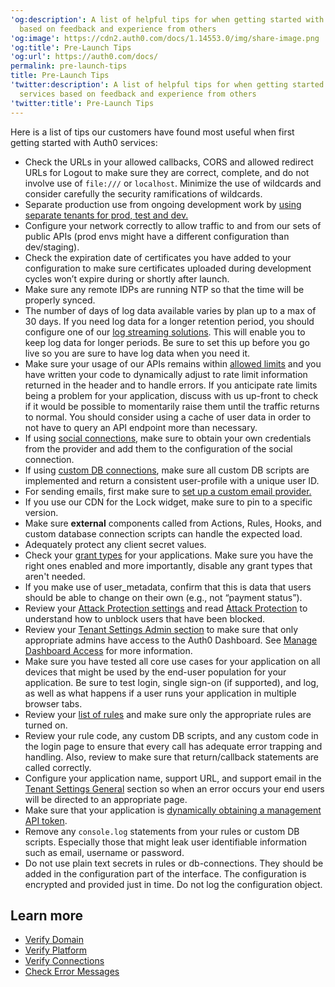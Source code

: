 ---
'og:description': A list of helpful tips for when getting started with Auth0 services
  based on feedback and experience from others
'og:image': https://cdn2.auth0.com/docs/1.14553.0/img/share-image.png
'og:title': Pre-Launch Tips
'og:url': https://auth0.com/docs/
permalink: pre-launch-tips
title: Pre-Launch Tips
'twitter:description': A list of helpful tips for when getting started with Auth0
  services based on feedback and experience from others
'twitter:title': Pre-Launch Tips
---
Here is a list of tips our customers have found most useful when first getting started with Auth0 services:

* Check the URLs in your allowed callbacks, CORS and allowed redirect URLs for Logout to make sure they are correct, complete, and do not involve use of `file:///` or `localhost`. Minimize the use of wildcards and consider carefully the security ramifications of wildcards.
* Separate production use from ongoing development work by [using separate tenants for prod, test and dev.](/docs/get-started/auth0-overview/create-tenants/set-up-multiple-environments)
* Configure your network correctly to allow traffic to and from our sets of public APIs (prod envs might have a different configuration than dev/staging).
* Check the expiration date of certificates you have added to your configuration to make sure certificates uploaded during development cycles won’t expire during or shortly after launch.
* Make sure any remote <Tooltip tip="Identity Provider (IdP): Service that stores and manages digital identities." cta="View Glossary" href="/docs/glossary?term=IDPs">IDPs</Tooltip> are running NTP so that the time will be properly synced.
* The number of days of log data available varies by plan up to a max of 30 days. If you need log data for a longer retention period, you should configure one of our [log streaming solutions](https://marketplace.auth0.com/features/log-streaming). This will enable you to keep log data for longer periods. Be sure to set this up before you go live so you are sure to have log data when you need it.
* Make sure your usage of our APIs remains within [allowed limits](/docs/troubleshoot/customer-support/operational-policies/rate-limit-policy) and you have written your code to dynamically adjust to rate limit information returned in the header and to handle errors. If you anticipate rate limits being a problem for your application, discuss with us up-front to check if it would be possible to momentarily raise them until the traffic returns to normal. You should consider using a cache of user data in order to not have to query an API endpoint more than necessary.
* If using [social connections](/docs/authenticate/identity-providers), make sure to obtain your own credentials from the provider and add them to the configuration of the social connection.
* If using [custom DB connections](/docs/authenticate/identity-providers/database/mysql), make sure all custom DB scripts are implemented and return a consistent user-profile with a unique user ID.
* For sending emails, first make sure to [set up a custom email provider.](/docs/customize/email/smtp-email-providers)
* If you use our CDN for the Lock widget, make sure to pin to a specific version.
* Make sure **external** components called from Actions, Rules, Hooks, and custom database connection scripts can handle the expected load.
* Adequately protect any <Tooltip tip="Client Secret: Secret used by a client (application) to authenticate with the Authorization Server; it should be known to only the client and the Authorization Server and must be sufficiently random to not be guessable." cta="View Glossary" href="/docs/glossary?term=client+secret">client secret</Tooltip> values.
* Check your [grant types](/docs/get-started/applications/application-grant-types) for your applications. Make sure you have the right ones enabled and more importantly, disable any grant types that aren't needed.
* If you make use of user_metadata, confirm that this is data that users should be able to change on their own (e.g., not “payment status”).
* Review your [Attack Protection settings](https://manage.auth0.com/#/security/attack-protection) and read [Attack Protection](/docs/secure/attack-protection) to understand how to unblock users that have been blocked.
* Review your [Tenant Settings Admin section](https://manage.auth0.com/#/tenant/admins) to make sure that only appropriate admins have access to the <Tooltip tip="Auth0 Dashboard: Auth0's main product to configure your services." cta="View Glossary" href="/docs/glossary?term=Auth0+Dashboard">Auth0 Dashboard</Tooltip>. See [Manage Dashboard Access](/docs/get-started/manage-dashboard-access) for more information.
* Make sure you have tested all core use cases for your application on all devices that might be used by the end-user population for your application. Be sure to test login, <Tooltip tip="Single Sign-On (SSO): Service that, after a user logs into one applicaton, automatically logs that user in to other applications." cta="View Glossary" href="/docs/glossary?term=single+sign-on">single sign-on</Tooltip> (if supported), and log, as well as what happens if a user runs your application in multiple browser tabs.
* Review your [list of rules](https://manage.auth0.com/#/rules) and make sure only the appropriate rules are turned on.
* Review your rule code, any custom DB scripts, and any custom code in the login page to ensure that every call has adequate error trapping and handling. Also, review to make sure that return/callback statements are called correctly.
* Configure your application name, support URL, and support email in the [Tenant Settings General](https://manage.auth0.com/#/tenant) section so when an error occurs your end users will be directed to an appropriate page.
* Make sure that your application is [dynamically obtaining a management API token](/docs/secure/tokens/access-tokens/management-api-access-tokens).
* Remove any `console.log` statements from your rules or custom DB scripts. Especially those that might leak user identifiable information such as email, username or password.
* Do not use plain text secrets in rules or db-connections. They should be added in the configuration part of the interface. The configuration is encrypted and provided just in time. Do not log the configuration object.

## Learn more

* [Verify Domain](/docs/troubleshoot/basic-issues/verify-domain)
* [Verify Platform](/docs/troubleshoot/basic-issues/verify-platform)
* [Verify Connections](/docs/troubleshoot/basic-issues/verify-connections)
* [Check Error Messages](/docs/troubleshoot/basic-issues/check-error-messages)